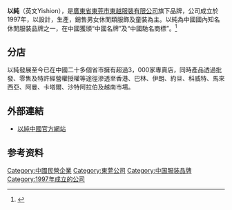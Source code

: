 {{多個問題|
{{update|time=2019-08-24T02:06:34+00:00}}
{{primarysources|time=2014-06-26T05:38:39+00:00}}
{{refimprove|time=2014-06-26T05:38:39+00:00}}
}}
{{Infobox Company |
company_name = 以純 |
company_logo =  |
company_type = [[私有公司|私有公司]]|
company_slogan = |
foundation = 1997年 |
location = 中國[[東莞|東莞]] |
key_people = [[董事長|董事長]]：[[郭東林|郭東林]]|
industry = 時裝業 |
sales = |
profit = |
asset = |
market_value = |
num_employees = |
products = 休閒服裝，童裝 |
homepage = [http://www.yishion.com]
}}

'''以純'''（英文Yishion），是[[廣東省|廣東省]][[東莞市|東莞市]][[東越服裝有限公司|東越服裝有限公司]]旗下品牌，公司成立於1997年，以設計，生產，銷售男女休閒類服飾及童裝為主。以純為中國國內知名休閒服裝品牌之一，在中國獲頒“中國名牌”及“中國馳名商標”。<ref>{{Cite web |url=http://www.gzyishion.net/cs/#aboutus |title=存档副本 |accessdate=2011-11-21 |archive-date=2012-01-11 |archive-url=https://web.archive.org/web/20120111144559/http://www.gzyishion.net/cs/#aboutus |dead-url=no }}</ref>

== 分店 ==
以純發展至今已在中國二十多個省市擁有超過3，000家專賣店，同時產品透過批發、零售及特許經營權授權等途徑滲透至香港、巴林、伊朗、約旦、科威特、馬來西亞、阿曼、卡塔爾、沙特阿拉伯及越南市場。

==外部連結==
*[https://web.archive.org/web/20120111144559/http://www.gzyishion.net/cs/ 以純中國官方網站]

== 参考资料 ==
<references/>

[[Category:中國民營企業|Category:中國民營企業]]
[[Category:東莞公司|Category:東莞公司]]
[[Category:中国服装品牌|Category:中国服装品牌]]
[[Category:1997年成立的公司|Category:1997年成立的公司]]